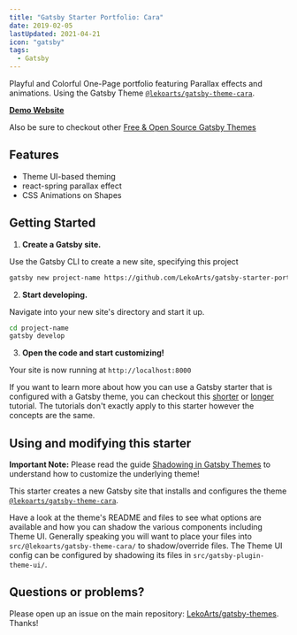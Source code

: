```yaml
---
title: "Gatsby Starter Portfolio: Cara"
date: 2019-02-05
lastUpdated: 2021-04-21
icon: "gatsby"
tags:
  - Gatsby
---
```


Playful and Colorful One-Page portfolio featuring Parallax effects and animations. Using the Gatsby Theme [`@lekoarts/gatsby-theme-cara`](https://github.com/LekoArts/gatsby-themes/tree/master/themes/gatsby-theme-cara).

[**Demo Website**](https://cara.lekoarts.de)

Also be sure to checkout other [Free & Open Source Gatsby Themes](https://themes.lekoarts.de)

## Features

- Theme UI-based theming
- react-spring parallax effect
- CSS Animations on Shapes

## Getting Started

1. **Create a Gatsby site.**

Use the Gatsby CLI to create a new site, specifying this project

```sh
gatsby new project-name https://github.com/LekoArts/gatsby-starter-portfolio-cara
```

2. **Start developing.**

Navigate into your new site's directory and start it up.

```sh
cd project-name
gatsby develop
```

3. **Open the code and start customizing!**

Your site is now running at `http://localhost:8000`

If you want to learn more about how you can use a Gatsby starter that is configured with a Gatsby theme, you can checkout this [shorter](https://www.gatsbyjs.org/docs/themes/using-a-gatsby-theme/) or [longer](https://www.gatsbyjs.org/tutorial/using-a-theme/) tutorial. The tutorials don't exactly apply to this starter however the concepts are the same.

## Using and modifying this starter

**Important Note:** Please read the guide [Shadowing in Gatsby Themes](https://www.gatsbyjs.org/docs/themes/shadowing/) to understand how to customize the underlying theme!

This starter creates a new Gatsby site that installs and configures the theme [`@lekoarts/gatsby-theme-cara`](https://github.com/LekoArts/gatsby-themes/tree/master/themes/gatsby-theme-cara).

Have a look at the theme's README and files to see what options are available and how you can shadow the various components including Theme UI. Generally speaking you will want to place your files into `src/@lekoarts/gatsby-theme-cara/` to shadow/override files. The Theme UI config can be configured by shadowing its files in `src/gatsby-plugin-theme-ui/`.

## Questions or problems?

Please open up an issue on the main repository: [LekoArts/gatsby-themes](https://github.com/LekoArts/gatsby-themes). Thanks!
